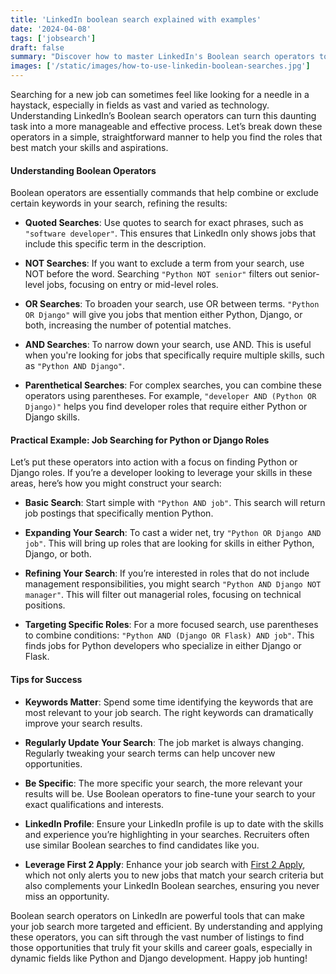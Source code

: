 ```yaml
---
title: 'LinkedIn boolean search explained with examples'
date: '2024-04-08'
tags: ['jobsearch']
draft: false
summary: "Discover how to master LinkedIn's Boolean search operators to refine your job search for Python or Django roles. Learn to use AND, OR, NOT searches and more for targeted job hunting."
images: ['/static/images/how-to-use-linkedin-boolean-searches.jpg']
---
```


Searching for a new job can sometimes feel like looking for a needle in a haystack, especially in fields as vast and varied as technology. Understanding LinkedIn’s Boolean search operators can turn this daunting task into a more manageable and effective process. Let’s break down these operators in a simple, straightforward manner to help you find the roles that best match your skills and aspirations.

#### Understanding Boolean Operators

Boolean operators are essentially commands that help combine or exclude certain keywords in your search, refining the results:

- **Quoted Searches**: Use quotes to search for exact phrases, such as `"software developer"`. This ensures that LinkedIn only shows jobs that include this specific term in the description.

- **NOT Searches**: If you want to exclude a term from your search, use NOT before the word. Searching `"Python NOT senior"` filters out senior-level jobs, focusing on entry or mid-level roles.

- **OR Searches**: To broaden your search, use OR between terms. `"Python OR Django"` will give you jobs that mention either Python, Django, or both, increasing the number of potential matches.

- **AND Searches**: To narrow down your search, use AND. This is useful when you're looking for jobs that specifically require multiple skills, such as `"Python AND Django"`.

- **Parenthetical Searches**: For complex searches, you can combine these operators using parentheses. For example, `"developer AND (Python OR Django)"` helps you find developer roles that require either Python or Django skills.

#### Practical Example: Job Searching for Python or Django Roles

Let’s put these operators into action with a focus on finding Python or Django roles. If you’re a developer looking to leverage your skills in these areas, here’s how you might construct your search:

- **Basic Search**: Start simple with `"Python AND job"`. This search will return job postings that specifically mention Python.

- **Expanding Your Search**: To cast a wider net, try `"Python OR Django AND job"`. This will bring up roles that are looking for skills in either Python, Django, or both.

- **Refining Your Search**: If you’re interested in roles that do not include management responsibilities, you might search `"Python AND Django NOT manager"`. This will filter out managerial roles, focusing on technical positions.

- **Targeting Specific Roles**: For a more focused search, use parentheses to combine conditions: `"Python AND (Django OR Flask) AND job"`. This finds jobs for Python developers who specialize in either Django or Flask.

#### Tips for Success

- **Keywords Matter**: Spend some time identifying the keywords that are most relevant to your job search. The right keywords can dramatically improve your search results.

- **Regularly Update Your Search**: The job market is always changing. Regularly tweaking your search terms can help uncover new opportunities.

- **Be Specific**: The more specific your search, the more relevant your results will be. Use Boolean operators to fine-tune your search to your exact qualifications and interests.

- **LinkedIn Profile**: Ensure your LinkedIn profile is up to date with the skills and experience you’re highlighting in your searches. Recruiters often use similar Boolean searches to find candidates like you.

- **Leverage First 2 Apply**: Enhance your job search with [First 2 Apply](https://first2apply.com/), which not only alerts you to new jobs that match your search criteria but also complements your LinkedIn Boolean searches, ensuring you never miss an opportunity.

Boolean search operators on LinkedIn are powerful tools that can make your job search more targeted and efficient. By understanding and applying these operators, you can sift through the vast number of listings to find those opportunities that truly fit your skills and career goals, especially in dynamic fields like Python and Django development. Happy job hunting!
